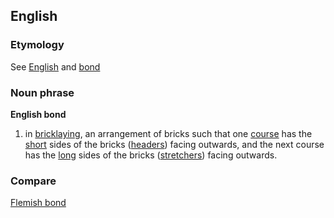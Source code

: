==English==
===Etymology===
See [[English]] and [[bond]]
===Noun phrase===
'''English bond'''
# in [[bricklaying]], an arrangement of bricks such that one [[course]] has the [[short]] sides of the bricks ([[header]]s) facing outwards, and the next course has the [[long]] sides of the bricks ([[stretcher]]s) facing outwards.
===Compare===
[[Flemish bond]]